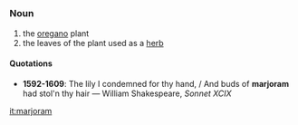 =={{en}}==
===Noun===
# the [[oregano]] plant
# the leaves of the plant used as a [[herb]]

====Quotations====
*'''1592-1609''': The lily I condemned for thy hand, / And buds of '''marjoram''' had stol'n thy hair &mdash; William Shakespeare, ''Sonnet XCIX''

[[it:marjoram]]